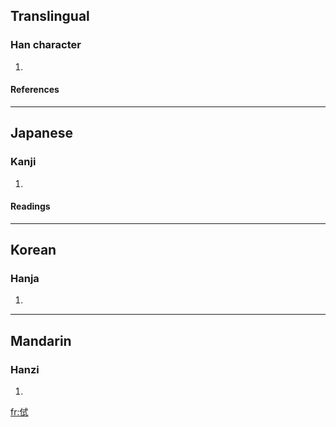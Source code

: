 ==Translingual==
===Han character===
{{Han char|rn=9|rad=人|as=06|sn=8|four=|canj=人戈心一 (OIPM)}}
# {{defn|Han|sort=人06}}
====References====
{{Han ref|kx=0102.140|dkj=00603|dj=0216.120|hdz=10143.130|uh=4F99|ud=20377}}
----
==Japanese==
===Kanji===
{{ja-kanji|grade=|rs=人06}}
# {{defn|Japanese}} 
====Readings====
{{ja-readings|on=[[ちょく]] (choku), [[ちき]] (chiki)|kun=[[おそれる]] (osoreru)}}
----
==Korean==
===Hanja===
{{ko-hanja|hangeul=칙|rv=chik|mr=ch'ik}}
# {{defn|Korean}}
----
==Mandarin==
===Hanzi===
{{cmn-hanzi|pin=[[chì]] ([[chi4]])|wg=ch'ih<sup>4</sup>}}
# {{defn|Mandarin}}

[[fr:侙]]